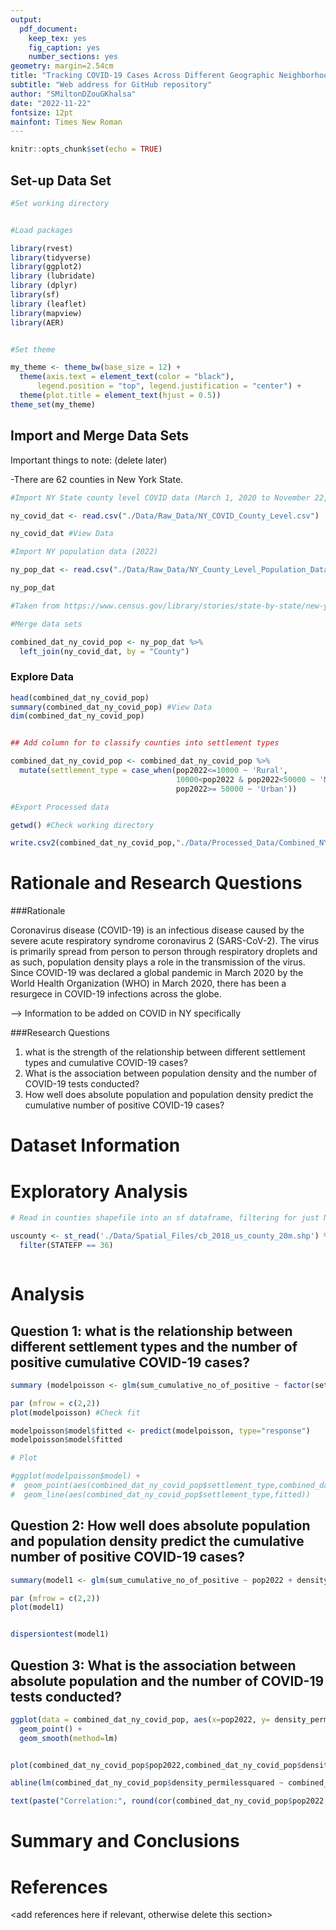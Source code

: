 ```yaml
---
output: 
  pdf_document:
    keep_tex: yes
    fig_caption: yes
    number_sections: yes
geometry: margin=2.54cm
title: "Tracking COVID-19 Cases Across Different Geographic Neighborhoods in New York State"
subtitle: "Web address for GitHub repository"
author: "SMiltonDZouGKhalsa"
date: "2022-11-22"
fontsize: 12pt
mainfont: Times New Roman
---
```


```r
knitr::opts_chunk$set(echo = TRUE)
```

\newpage
\tableofcontents 
\newpage
\listoftables 
\newpage
\listoffigures 
\newpage

## Set-up Data Set

```r

#Set working directory


#Load packages

library(rvest)
library(tidyverse)
library(ggplot2)
library (lubridate)
library (dplyr)
library(sf)
library (leaflet)
library(mapview)
library(AER)


#Set theme

my_theme <- theme_bw(base_size = 12) + 
  theme(axis.text = element_text(color = "black"), 
      legend.position = "top", legend.justification = "center") +
  theme(plot.title = element_text(hjust = 0.5))
theme_set(my_theme)

```


## Import and Merge Data Sets

Important things to note: (delete later)

-There are 62 counties in New York State.

```r

#Import NY State county level COVID data (March 1, 2020 to November 22, 2022) from NY Health.

ny_covid_dat <- read.csv("./Data/Raw_Data/NY_COVID_County_Level.csv")

ny_covid_dat #View Data

#Import NY population data (2022)

ny_pop_dat <- read.csv("./Data/Raw_Data/NY_County_Level_Population_Data.csv",stringsAsFactors = TRUE)

ny_pop_dat

#Taken from https://www.census.gov/library/stories/state-by-state/new-york-population-change-between-census-decade.html

#Merge data sets

combined_dat_ny_covid_pop <- ny_pop_dat %>% 
  left_join(ny_covid_dat, by = "County")

```


### Explore Data

```r

head(combined_dat_ny_covid_pop)
summary(combined_dat_ny_covid_pop) #View Data
dim(combined_dat_ny_covid_pop)


## Add column for to classify counties into settlement types

combined_dat_ny_covid_pop <- combined_dat_ny_covid_pop %>%
  mutate(settlement_type = case_when(pop2022<=10000 ~ 'Rural',
                                     10000<pop2022 & pop2022<50000 ~ 'Micropolitan',
                                     pop2022>= 50000 ~ 'Urban'))

#Export Processed data

getwd() #Check working directory

write.csv2(combined_dat_ny_covid_pop,"./Data/Processed_Data/Combined_NY_COVID_Pop.csv")
```

# Rationale and Research Questions

\newpage

###Rationale

Coronavirus disease (COVID-19) is an infectious disease caused by the severe acute respiratory
syndrome coronavirus 2 (SARS-CoV-2). The virus is primarily spread from person to person through respiratory droplets and as such, population density plays a role in the transmission of the virus. Since COVID-19 was declared a global pandemic in March 2020 by the World Health
Organization (WHO) in March 2020, there has been a resurgece in COVID-19 infections across the globe.


--> Information to be added on COVID in NY specifically


###Research Questions

1. what is the strength of the relationship between different settlement types and cumulative COVID-19 cases?
2. What is the association between population density and the number of COVID-19 tests conducted?
3. How well does absolute population and population density predict the cumulative number of positive COVID-19 cases? 

# Dataset Information

\newpage


# Exploratory Analysis 

\newpage

```r








# Read in counties shapefile into an sf dataframe, filtering for just NY counties

uscounty <- st_read('./Data/Spatial_Files/cb_2018_us_county_20m.shp') %>%
  filter(STATEFP == 36)



```

# Analysis

## Question 1: what is the relationship between different settlement types and the number of positive cumulative COVID-19 cases?

```r

summary (modelpoisson <- glm(sum_cumulative_no_of_positive ~ factor(settlement_type), family = poisson, data = combined_dat_ny_covid_pop))

par (mfrow = c(2,2))
plot(modelpoisson) #Check fit

modelpoisson$model$fitted <- predict(modelpoisson, type="response")
modelpoisson$model$fitted

# Plot

#ggplot(modelpoisson$model) +
#  geom_point(aes(combined_dat_ny_covid_pop$settlement_type,combined_dat_ny_covid_pop$sum_cumulative_no_of_positives)) +
#  geom_line(aes(combined_dat_ny_covid_pop$settlement_type,fitted))


```

## Question 2: How well does absolute population and population density predict the cumulative number of positive COVID-19 cases? 

```r



summary(model1 <- glm(sum_cumulative_no_of_positive ~ pop2022 + density_permilessquared , family = poisson, data = combined_dat_ny_covid_pop))

par (mfrow = c(2,2))
plot(model1)


dispersiontest(model1)

```


## Question 3: What is the association between absolute population and the number of COVID-19 tests conducted?

```r

ggplot(data = combined_dat_ny_covid_pop, aes(x=pop2022, y= density_permilessquared)) +
  geom_point() +
  geom_smooth(method=lm)


plot(combined_dat_ny_covid_pop$pop2022,combined_dat_ny_covid_pop$density_permilessquared, pch = 19)

abline(lm(combined_dat_ny_covid_pop$density_permilessquared ~ combined_dat_ny_covid_pop$pop2022), col = "red", lwd = 3)

text(paste("Correlation:", round(cor(combined_dat_ny_covid_pop$pop2022,combined_dat_ny_covid_pop$density_permilessquared), 2)), x = 95, y = 25)


```

\newpage

# Summary and Conclusions


\newpage

# References
<add references here if relevant, otherwise delete this section> 
